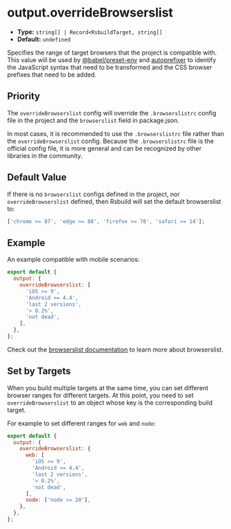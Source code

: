 # output.overrideBrowserslist

- **Type:** `string[] | Record<RsbuildTarget, string[]`
- **Default:** `undefined`

Specifies the range of target browsers that the project is compatible with. This value will be used by [@babel/preset-env](https://babeljs.io/docs/en/babel-preset-env) and [autoprefixer](https://github.com/postcss/autoprefixer) to identify the JavaScript syntax that need to be transformed and the CSS browser prefixes that need to be added.

## Priority

The `overrideBrowserslist` config will override the `.browserslistrc` config file in the project and the `browserslist` field in package.json.

In most cases, it is recommended to use the `.browserslistrc` file rather than the `overrideBrowserslist` config. Because the `.browserslistrc` file is the official config file, it is more general and can be recognized by other libraries in the community.

## Default Value

If there is no `browserslist` configs defined in the project, nor `overrideBrowserslist` defined, then Rsbuild will set the default browserslist to:

```js
['chrome >= 87', 'edge >= 88', 'firefox >= 78', 'safari >= 14'];
```

## Example

An example compatible with mobile scenarios:

```js
export default {
  output: {
    overrideBrowserslist: [
      'iOS >= 9',
      'Android >= 4.4',
      'last 2 versions',
      '> 0.2%',
      'not dead',
    ],
  },
};
```

Check out the [browserslist documentation](https://github.com/browserslist/browserslist) to learn more about browserslist.

## Set by Targets

When you build multiple targets at the same time, you can set different browser ranges for different targets. At this point, you need to set `overrideBrowserslist` to an object whose key is the corresponding build target.

For example to set different ranges for `web` and `node`:

```js
export default {
  output: {
    overrideBrowserslist: {
      web: [
        'iOS >= 9',
        'Android >= 4.4',
        'last 2 versions',
        '> 0.2%',
        'not dead',
      ],
      node: ['node >= 20'],
    },
  },
};
```
